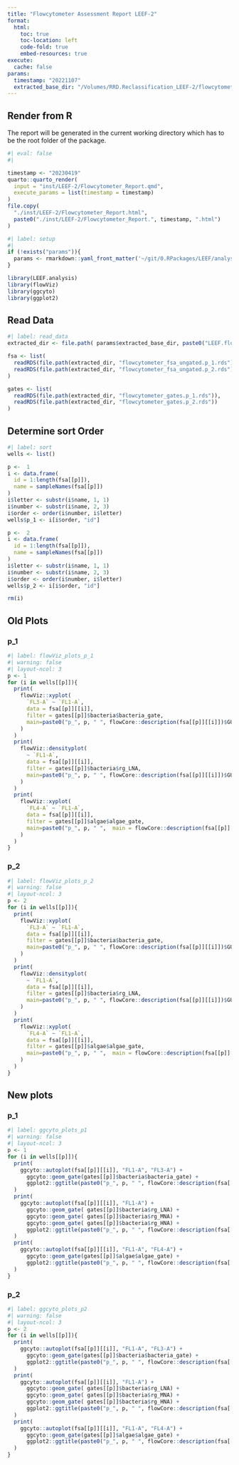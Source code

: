 ```yaml
---
title: "Flowcytometer Assessment Report LEEF-2"
format: 
  html:
    toc: true
    toc-location: left
    code-fold: true
    embed-resources: true
execute:
  cache: false
params:
  timestamp: "20221107"
  extracted_base_dir: "/Volumes/RRD.Reclassification_LEEF-2/flowcytometer/fsa_gated"
---
```


## Render from R
The report will be generated in the current working directory which has to be the root folder of the package.

```r
#| eval: false
#| 

timestamp <- "20230419"
quarto::quarto_render( 
  input = "inst/LEEF-2/Flowcytometer_Report.qmd", 
  execute_params = list(timestamp = timestamp)
)
file.copy(
  "./inst/LEEF-2/Flowcytometer_Report.html",
  paste0("./inst/LEEF-2/Flowcytometer_Report.", timestamp, ".html")
)
```

```r
#| label: setup
#| 
if (!exists("params")){
  params <- rmarkdown::yaml_front_matter('~/git/0.RPackages/LEEF/analysis/LEEF.analysis/inst/LEEF-2/Flowcytometer_Report.qmd')$params
}

library(LEEF.analysis)
library(flowViz)
library(ggcyto)
library(ggplot2)
```

## Read Data
```r
#| label: read_data
extracted_dir <- file.path( params$extracted_base_dir, paste0("LEEF.flowcytometer.flowcytometer.", params$timestamp) )

fsa <- list(
  readRDS(file.path(extracted_dir, "flowcytometer_fsa_ungated.p_1.rds")),
  readRDS(file.path(extracted_dir, "flowcytometer_fsa_ungated.p_2.rds"))
)  

gates <- list(
  readRDS(file.path(extracted_dir, "flowcytometer_gates.p_1.rds")),
  readRDS(file.path(extracted_dir, "flowcytometer_gates.p_2.rds"))
)
```

## Determine sort Order
```r
#| label: sort
wells <- list()

p <-  1
i <- data.frame(
  id = 1:length(fsa[[p]]), 
  name = sampleNames(fsa[[p]])
)
i$letter <- substr(i$name, 1, 1)
i$number <- substr(i$name, 2, 3)
i$order <- order(i$number, i$letter)
wells$p_1 <- i[i$order, "id"]

p <-  2
i <- data.frame(
  id = 1:length(fsa[[p]]), 
  name = sampleNames(fsa[[p]])
)
i$letter <- substr(i$name, 1, 1)
i$number <- substr(i$name, 2, 3)
i$order <- order(i$number, i$letter)
wells$p_2 <- i[i$order, "id"]

rm(i)
```

## Old Plots
### p_1
```r
#| label: flowViz_plots_p_1
#| warning: false
#| layout-ncol: 3
p <- 1
for (i in wells[[p]]){
  print(
    flowViz::xyplot(
      `FL3-A` ~ `FL1-A`, 
      data = fsa[[p]][[i]], 
      filter = gates[[p]]$bacteria$bacteria_gate, 
      main=paste0("p_", p, " ", flowCore::description(fsa[[p]][[i]])$GUID)
    )
  )
  print(
    flowViz::densityplot(
      ~ `FL1-A`, 
      data = fsa[[p]][[i]], 
      filter = gates[[p]]$bacteria$rg_LNA, 
      main=paste0("p_", p, " ", flowCore::description(fsa[[p]][[i]])$GUID)
    )
  )
  print(
    flowViz::xyplot(
      `FL4-A` ~ `FL1-A`, 
      data = fsa[[p]][[i]], 
      filter = gates[[p]]$algae$algae_gate, 
      main=paste0("p_", p, " ",  main = flowCore::description(fsa[[p]][[i]])$GUID)
    )
  )
}
```
### p_2

```r
#| label: flowViz_plots_p_2
#| warning: false
#| layout-ncol: 3
p <- 2
for (i in wells[[p]]){
  print(
    flowViz::xyplot(
      `FL3-A` ~ `FL1-A`, 
      data = fsa[[p]][[i]], 
      filter = gates[[p]]$bacteria$bacteria_gate, 
      main=paste0("p_", p, " ", flowCore::description(fsa[[p]][[i]])$GUID)
    )
  )
  print(
    flowViz::densityplot(
      ~ `FL1-A`, 
      data = fsa[[p]][[i]], 
      filter = gates[[p]]$bacteria$rg_LNA, 
      main=paste0("p_", p, " ", flowCore::description(fsa[[p]][[i]])$GUID)
    )
  )
  print(
    flowViz::xyplot(
      `FL4-A` ~ `FL1-A`, 
      data = fsa[[p]][[i]], 
      filter = gates[[p]]$algae$algae_gate, 
      main=paste0("p_", p, " ",  main = flowCore::description(fsa[[p]][[i]])$GUID)
    )
  )
}
```


## New plots 
### p_1
```r
#| label: ggcyto_plots_p1
#| warning: false
#| layout-ncol: 3
p <- 1
for (i in wells[[p]]){
  print(
    ggcyto::autoplot(fsa[[p]][[i]], "FL1-A", "FL3-A") + 
      ggcyto::geom_gate(gates[[p]]$bacteria$bacteria_gate) + 
      ggplot2::ggtitle(paste0("p_", p, " ", flowCore::description(fsa[[p]][[i]])$GUID))
  )
  print(
    ggcyto::autoplot(fsa[[p]][[i]], "FL1-A") + 
      ggcyto::geom_gate( gates[[p]]$bacteria$rg_LNA) + 
      ggcyto::geom_gate( gates[[p]]$bacteria$rg_MNA) + 
      ggcyto::geom_gate( gates[[p]]$bacteria$rg_HNA) + 
      ggplot2::ggtitle(paste0("p_", p, " ", flowCore::description(fsa[[p]][[i]])$GUID))
  )
  print(
    ggcyto::autoplot(fsa[[p]][[i]], "FL1-A", "FL4-A") + 
      ggcyto::geom_gate(gates[[p]]$algae$algae_gate) + 
      ggplot2::ggtitle(paste0("p_", p, " ", flowCore::description(fsa[[p]][[i]])$GUID))
  )
}
```

### p_2
```r
#| label: ggcyto_plots_p2
#| warning: false
#| layout-ncol: 3
p <- 2
for (i in wells[[p]]){
  print(
    ggcyto::autoplot(fsa[[p]][[i]], "FL1-A", "FL3-A") + 
      ggcyto::geom_gate(gates[[p]]$bacteria$bacteria_gate) + 
      ggplot2::ggtitle(paste0("p_", p, " ", flowCore::description(fsa[[p]][[i]])$GUID))
  )
  print(
    ggcyto::autoplot(fsa[[p]][[i]], "FL1-A") + 
      ggcyto::geom_gate( gates[[p]]$bacteria$rg_LNA) + 
      ggcyto::geom_gate( gates[[p]]$bacteria$rg_MNA) + 
      ggcyto::geom_gate( gates[[p]]$bacteria$rg_HNA) + 
      ggplot2::ggtitle(paste0("p_", p, " ", flowCore::description(fsa[[p]][[i]])$GUID))
  )
  print(
    ggcyto::autoplot(fsa[[p]][[i]], "FL1-A", "FL4-A") + 
      ggcyto::geom_gate(gates[[p]]$algae$algae_gate) + 
      ggplot2::ggtitle(paste0("p_", p, " ", flowCore::description(fsa[[p]][[i]])$GUID))
  )
}
```
